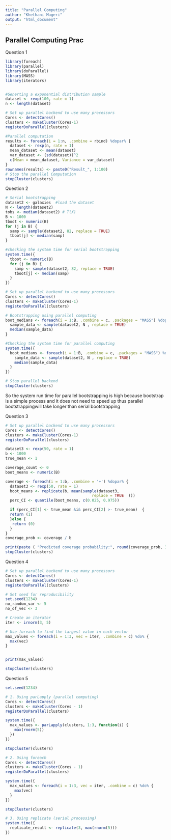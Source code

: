 ---
title: "Parallel Computing"
author: "Khethani Mugeri"
output: "html_document"
---

## Parallel Computing Prac

Question 1

```{r}
library(foreach)
library(parallel)
library(doParallel)
library(MASS)
library(iterators)


#Generting a exponential distribution sample
dataset <- rexp(100, rate = 1)
n <- length(dataset)

# Set up parallel backend to use many processors
Cores <- detectCores()
clusters <- makeCluster(Cores-1)
registerDoParallel(clusters)

#Parallel computation
results <- foreach(i = 1:n, .combine = rbind) %dopar% {
  dataset <- rexp(n, rate = 1)  
  mean_dataset <- mean(dataset)     
  var_dataset <- (sd(dataset))^2  
  c(Mean = mean_dataset, Variance = var_dataset) 
}
rownames(results) <- paste0("Result_", 1:100)
# Stop the parallel Computation
stopCluster(clusters)
```

Question 2

```{r}

# Serial bootstrapping
dataset2 <- galaxies  #load the dataset
N <- length(dataset2)
tobs <- median(dataset2) # T(X)
B <- 1000
tboot <- numeric(B)
for (j in B) {
  samp <- sample(dataset2, 82, replace = TRUE)
  tboot[j] <- median(samp)
}

#checking the system time for serial bootstrapping
system.time({
  tboot <- numeric(B)
  for (j in B) {
    samp <- sample(dataset2, 82, replace = TRUE)
    tboot[j] <- median(samp)
  }
})

# Set up parallel backend to use many processors
Cores <- detectCores()
clusters <- makeCluster(Cores-1)
registerDoParallel(clusters)

# Bootstrapping using parallel computing
boot_medians <- foreach(i = 1:B, .combine = c, .packages = "MASS") %dopar% {
  sample_data <- sample(dataset2, N , replace = TRUE)  
  median(sample_data)  
} 

#Checking the system time for parallel computing 
system.time({
  boot_medians <- foreach(i = 1:B, .combine = c, .packages = "MASS") %dopar% {
    sample_data <- sample(dataset2, N , replace = TRUE)  
    median(sample_data) 
  }
})

# Stop parallel backend
stopCluster(clusters)
```

So the system run time for parallel bootstrapping is high because bootstrap is a simple process and it does not need to speed up thus parallel bootstrappingwill take longer than serial bootstrapping

Question 3

```{r}

# Set up parallel backend to use many processors
Cores <- detectCores()
clusters <- makeCluster(Cores-1)
registerDoParallel(clusters)

dataset3 <- rexp(50, rate = 1)
b <- 1000
true_mean <- 1

coverage_count <- 0
boot_means <- numeric(B)

coverage <- foreach(i = 1:b, .combine = '+') %dopar% {
  dataset3 <- rexp(50, rate = 1)
  boot_means <- replicate(b, mean(sample(dataset3,
                                      replace = TRUE  )))
  perc_CI <- quantile(boot_means, c(0.025, 0.975))

  if (perc_CI[1] <- true_mean &i& perc_CI[2] >- true_mean)  {
  return (1)
  }else {
   return (0)
  }
}
coverage_prob <- coverage / b

print(paste ( "Predicted coverage probability:", round(coverage_prob, 3)))
stopCluster(clusters)
```

Question 4

```{r}

# Set up parallel backend to use many processors
Cores <- detectCores()
clusters <- makeCluster(Cores-1)
registerDoParallel(clusters)

# Set seed for reproducibility
set.seed(1234)
no_random_var <- 5
no_of_vec <- 3

# Create an iterator 
iter <- irnorm(3, 5)

# Use foreach to find the largest value in each vector
max_values <- foreach(i = 1:3, vec = iter, .combine = c) %do% {
  max(vec)  
}


print(max_values)

stopCluster(clusters)
```

Question 5

```{r}
set.seed(1234)

# 1. Using parLapply (parallel computing)
Cores <- detectCores()
clusters <- makeCluster(Cores - 1)
registerDoParallel(clusters)

system.time({
  max_values <- parLapply(clusters, 1:3, function(i) {
    max(rnorm(5))  
  })
})

stopCluster(clusters)

# 2. Using foreach 
Cores <- detectCores()
clusters <- makeCluster(Cores - 1)
registerDoParallel(clusters)

system.time({
  max_values <- foreach(i = 1:3, vec = iter, .combine = c) %do% {
    max(vec)  
  }
})

stopCluster(clusters)

# 3. Using replicate (serial processing)
system.time({
  replicate_result <- replicate(3, max(rnorm(5)))
})
```
